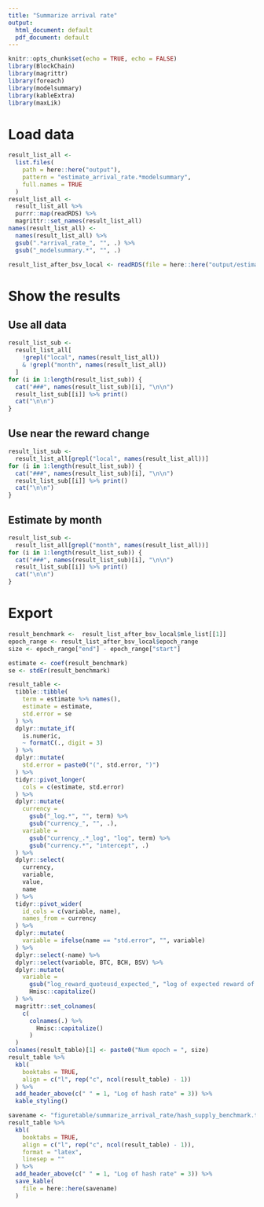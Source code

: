 ```yaml
---
title: "Summarize arrival rate"
output:
  html_document: default
  pdf_document: default
---
```


```r
knitr::opts_chunk$set(echo = TRUE, echo = FALSE)
library(BlockChain)
library(magrittr)
library(foreach)
library(modelsummary)
library(kableExtra)
library(maxLik)
```

# Load data

```r
result_list_all <-
  list.files(
    path = here::here("output"),
    pattern = "estimate_arrival_rate.*modelsummary",
    full.names = TRUE
  ) 
result_list_all <-
  result_list_all %>%
  purrr::map(readRDS) %>%
  magrittr::set_names(result_list_all)
names(result_list_all) <-
  names(result_list_all) %>%
  gsub(".*arrival_rate_", "", .) %>%
  gsub("_modelsummary.*", "", .)

result_list_after_bsv_local <- readRDS(file = here::here("output/estimate_arrival_rate_after_bsv_local.rds"))
```

# Show the results {.tabset}

## Use all data {.tabset}

```r
result_list_sub <-
  result_list_all[
    !grepl("local", names(result_list_all))
    & !grepl("month", names(result_list_all))
  ]
for (i in 1:length(result_list_sub)) {
  cat("###", names(result_list_sub)[i], "\n\n")
  result_list_sub[[i]] %>% print()
  cat("\n\n")
}
```


## Use near the reward change {.tabset}

```r
result_list_sub <-
  result_list_all[grepl("local", names(result_list_all))]
for (i in 1:length(result_list_sub)) {
  cat("###", names(result_list_sub)[i], "\n\n")
  result_list_sub[[i]] %>% print()
  cat("\n\n")
}
```

## Estimate by month {.tabset}

```r
result_list_sub <-
  result_list_all[grepl("month", names(result_list_all))]
for (i in 1:length(result_list_sub)) {
  cat("###", names(result_list_sub)[i], "\n\n")
  result_list_sub[[i]] %>% print()
  cat("\n\n")
}
```

# Export

```r
result_benchmark <-  result_list_after_bsv_local$mle_list[[1]]
epoch_range <- result_list_after_bsv_local$epoch_range
size <- epoch_range["end"] - epoch_range["start"]

estimate <- coef(result_benchmark)
se <- stdEr(result_benchmark)

result_table <-
  tibble::tibble(
    term = estimate %>% names(),
    estimate = estimate,
    std.error = se
  ) %>%
  dplyr::mutate_if(
    is.numeric,
    ~ formatC(., digit = 3)
  ) %>%
  dplyr::mutate(
    std.error = paste0("(", std.error, ")")
  ) %>%
  tidyr::pivot_longer(
    cols = c(estimate, std.error)
  ) %>%
  dplyr::mutate(
    currency = 
      gsub("_log.*", "", term) %>%
      gsub("currency_", "", .),
    variable =
      gsub("currency_.*_log", "log", term) %>%
      gsub("currency.*", "intercept", .)
  ) %>%
  dplyr::select(
    currency,
    variable,
    value,
    name
  ) %>%
  tidyr::pivot_wider(
    id_cols = c(variable, name),
    names_from = currency
  ) %>%
  dplyr::mutate(
    variable = ifelse(name == "std.error", "", variable)
  ) %>%
  dplyr::select(-name) %>%
  dplyr::select(variable, BTC, BCH, BSV) %>%
  dplyr::mutate(
    variable = 
      gsub("log_reward_quoteusd_expected_", "log of expected reward of ", variable) %>%
      Hmisc::capitalize()
  ) %>%
  magrittr::set_colnames(
    c(
      colnames(.) %>%
        Hmisc::capitalize()
      )
  )
colnames(result_table)[1] <- paste0("Num epoch = ", size)
result_table %>%  
  kbl(
    booktabs = TRUE,
    align = c("l", rep("c", ncol(result_table) - 1))
  ) %>%
  add_header_above(c(" " = 1, "Log of hash rate" = 3)) %>%
  kable_styling()

savename <- "figuretable/summarize_arrival_rate/hash_supply_benchmark.tex"
result_table %>%  
  kbl(
    booktabs = TRUE,
    align = c("l", rep("c", ncol(result_table) - 1)),
    format = "latex",
    linesep = ""
  ) %>%
  add_header_above(c(" " = 1, "Log of hash rate" = 3)) %>%
  save_kable(
    file = here::here(savename)
  )
```

